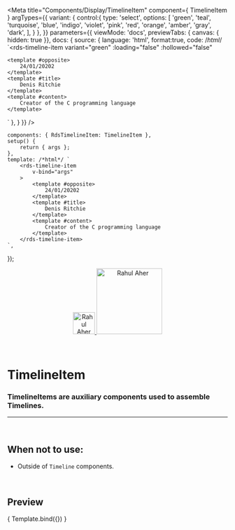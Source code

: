 

<Meta
	title="Components/Display/TimelineItem"
	component={ TimelineItem }
	argTypes={{
		variant: {
			control:{
				type: 'select',
				options: [
					'green',
					'teal',
					'turquoise',
					'blue',
					'indigo',
					'violet',
					'pink',
					'red',
					'orange',
					'amber',
					'gray',
					'dark',
				],
			}
		},
	}}
	parameters={{
		viewMode: 'docs',
		previewTabs: { canvas: { hidden: true }},
		docs: {
			source: {
				language: 'html',
				format:true,
				code: /*html*/ 
`<rds-timeline-item
	variant="green"
	:loading="false"
	:hollowed="false"
>
	<template #opposite>
		24/01/20202
	</template>
	<template #title>
		Denis Ritchie
	</template>
	<template #content>
		Creator of the C programming language
	</template>
</rds-timeline-item>`
			},
		}
	}}
/>

	components: { RdsTimelineItem: TimelineItem },
	setup() {
		return { args };
	},
	template: /*html*/ `
		<rds-timeline-item
			v-bind="args"
		>
			<template #opposite>
				24/01/20202
			</template>
			<template #title>
				Denis Ritchie
			</template>
			<template #content>
				Creator of the C programming language
			</template>
		</rds-timeline-item>
	`,
});

<div align="center" style={{display: 'flex'}}>
    <a href="https://rahulaher.netlify.app">
        <img src="https://rahulaher.netlify.app/img/logo/glyph-black-colored.svg" alt="Rahul Aher logo" width="50" />
        <img src="https://rahulaher.netlify.app/img/logo/word-black-colored.svg" alt="Rahul Aher" width="150" />
    </a>
</div>

<br />
<br />

# TimelineItem

### TimelineItems are auxiliary components used to assemble Timelines.
---
<br />

## When not to use:
- Outside of `Timeline` components.

<br />

## Preview

<Canvas>
	<Story
		name="TimelineItem"
		args={{
			variant: 'green',
			loading: false,
			hollowed: false,
		}}
	>
		{ Template.bind({}) }
	</Story>
</Canvas>

<ArgsTable story="TimelineItem" />
